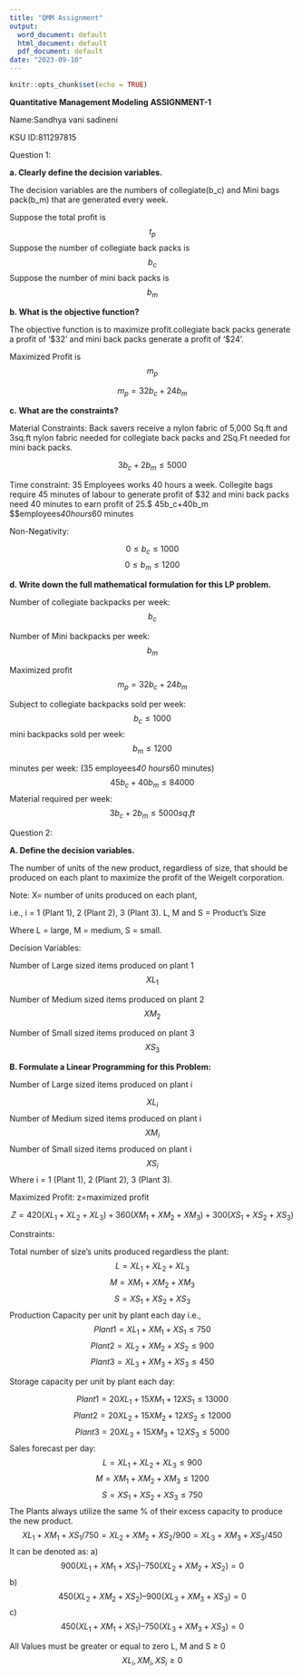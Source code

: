 ```yaml
---
title: "QMM Assignment"
output:
  word_document: default
  html_document: default
  pdf_document: default
date: "2023-09-10"
---
```


```r
knitr::opts_chunk$set(echo = TRUE)
```
**Quantitative Management Modeling**
**ASSIGNMENT-1**

Name:Sandhya vani sadineni

KSU ID:811297815


Question 1:

**a. Clearly define the decision variables. **

The decision variables are the numbers of collegiate(b_c) and Mini bags pack(b_m) that are generated every week.

Suppose the total profit is$$t_p$$
Suppose the number of collegiate back packs is$$b_c$$
Suppose the number of mini back packs is$$b_m$$



**b. What is the objective function?**

The objective function is to maximize profit.collegiate back packs generate a profit of '$32'
and mini back packs generate a profit of '$24'.

Maximized Profit is$$m_p$$

$$m_p=32b_c+24b_m$$


**c. What are the constraints?**

Material Constraints: Back savers receive a nylon fabric of 5,000 Sq.ft and 
3sq.ft nylon fabric needed for  collegiate back packs and 2Sq.Ft needed for mini back packs.

$$ 3b_c+2b_m\le5000$$
 
Time constraint: 35 Employees works 40 hours a week.
Collegite bags require 45 minutes of labour to generate profit of $32 and mini back packs need 40 minutes to earn profit of
$25.
$$ 45b_c+40b_m\le35 $$employees*40hours*60 minutes

Non-Negativity:

 $$0\le b_c\le1000$$
 $$0\le b_m\le1200$$
 
**d. Write down the full mathematical formulation for this LP problem.**

Number of collegiate backpacks per week:
$$b_c$$ 

Number of Mini backpacks per week:
$$b_m$$

Maximized profit
$$m_p=32b_c+24b_m$$

Subject to
collegiate backpacks sold per week:
$$b_c\le 1000$$
mini backpacks sold per week:
$$b_m\le 1200$$

minutes per week: (35 employees*40 hours*60 minutes)
$$45b_c+40b_m\le84000$$
Material required per week:
$$3b_c+2b_m\le5000sq.ft$$ 


Question 2:

**A. Define the decision variables.**

The number of units of the new product, regardless of size, that should be produced
on each plant to maximize the profit of the Weigelt corporation.

Note:
X= number of units produced on each plant,

i.e., i = 1 (Plant 1), 2 (Plant 2), 3 (Plant 3).
L, M and S = Product’s Size

Where L = large, M = medium, S = small.

Decision Variables:

Number of Large sized items produced on plant 1
$$XL_1$$ 

Number of Medium sized items produced on plant 2
$$XM_2$$

Number of Small sized items produced on plant 3
$$XS_3$$


**B. Formulate a Linear Programming for this Problem:**

Number of Large sized items produced on plant i

$$XL_i$$
Number of Medium sized items produced on plant i
$$XM_i$$
Number of Small sized items produced on plant i
$$XS_i$$
Where i = 1 (Plant 1), 2 (Plant 2), 3 (Plant 3).

Maximized Profit:
z=maximized profit

$$Z =420 (XL_1 + XL_2 + XL_3) + 360 (XM_1 + XM_2 + XM_3) +300 (XS_1 + XS_2 + XS_3)$$

Constraints:

Total number of size’s units produced regardless the plant:
 $$L=XL_1 + XL_2 + XL_3$$
$$M = XM_1 + XM_2 + XM_3$$
$$S = XS_1 + XS_2 + XS_3$$
Production Capacity per unit by plant each day
i.e.,
$$Plant 1 = XL_1 + XM_1 + XS_1 ≤ 750$$
$$Plant 2 = XL_2 + XM_2 + XS_2 ≤ 900$$
$$Plant 3 = XL_3 + XM_3+ XS_3 ≤ 450$$


Storage capacity per unit by plant each day:

$$Plant 1 = 20XL_1 + 15XM_1 + 12XS_1 ≤ 13000$$
$$Plant 2 = 20XL_2 + 15XM_2 + 12XS_2 ≤ 12000$$
$$Plant 3 = 20XL_3 + 15XM_3 + 12XS_3 ≤ 5000$$
Sales forecast per day:
$$L = XL_1 + XL_2 + XL_3 ≤ 900$$
$$M = XM_1 + XM_2 + XM_3 ≤ 1200$$
$$S = XS_1 + XS_2 + XS_3 ≤ 750$$
The Plants always utilize the same % of their excess capacity to produce the new
product.
$$XL_1 + XM_1 + XS_1/750 = XL_2 + XM_2 + XS_2/900 = XL_3 + XM_3 + XS_3/450$$
It can be denoted as:
a)$$ 900 (XL_1 + XM_1 + XS_1) – 750 (XL_2 + XM_2 + XS_2) = 0$$
b) $$450 (XL_2 + XM_2 + XS_2) – 900 (XL_3 + XM_3 + XS_3) = 0$$
c) $$450 (XL_1 + XM_1 + XS_1) – 750 (XL_3 + XM_3 + XS_3) = 0$$

All Values must be greater or equal to zero
L, M and S ≥ 0
$$XL_i, XM_i, XS_i ≥ 0$$
